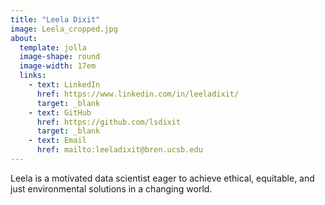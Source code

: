 ```yaml
---
title: "Leela Dixit"
image: Leela_cropped.jpg
about: 
  template: jolla
  image-shape: round
  image-width: 17em
  links: 
    - text: LinkedIn
      href: https://www.linkedin.com/in/leeladixit/
      target: _blank
    - text: GitHub
      href: https://github.com/lsdixit
      target: _blank
    - text: Email
      href: mailto:leeladixit@bren.ucsb.edu
---
```


Leela is a motivated data scientist eager to achieve ethical, equitable, and just environmental solutions in a changing world. 